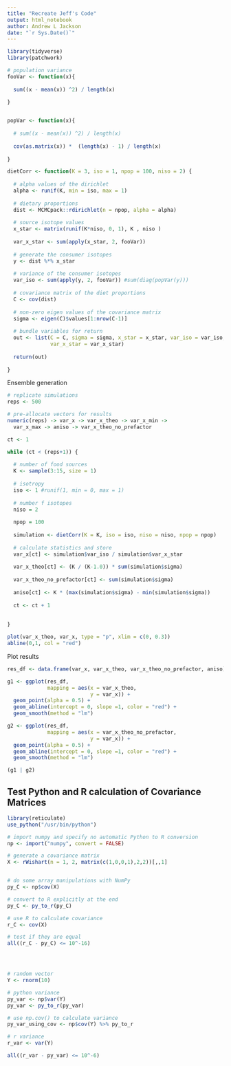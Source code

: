 ```yaml
---
title: "Recreate Jeff's Code"
output: html_notebook
author: Andrew L Jackson
date: "`r Sys.Date()`"
---
```



```r

library(tidyverse)
library(patchwork)

```


```r

# population variance
fooVar <- function(x){
  
  sum((x - mean(x)) ^2) / length(x)
  
}


popVar <- function(x){
  
  # sum((x - mean(x)) ^2) / length(x)
  
  cov(as.matrix(x)) *  (length(x) - 1) / length(x)
  
}

dietCorr <- function(K = 3, iso = 1, npop = 100, niso = 2) {
  
  # alpha values of the dirichlet
  alpha <- runif(K, min = iso, max = 1)
  
  # dietary proportions
  dist <- MCMCpack::rdirichlet(n = npop, alpha = alpha)
  
  # source isotope values
  x_star <- matrix(runif(K*niso, 0, 1), K , niso )
  
  var_x_star <- sum(apply(x_star, 2, fooVar))
  
  # generate the consumer isotopes
  y <- dist %*% x_star
  
  # variance of the consumer isotopes
  var_iso <- sum(apply(y, 2, fooVar)) #sum(diag(popVar(y)))
  
  # covariance matrix of the diet proportions
  C <- cov(dist)
  
  # non-zero eigen values of the covariance matrix
  sigma <- eigen(C)$values[1:nrow(C-1)]
  
  # bundle variables for return
  out <- list(C = C, sigma = sigma, x_star = x_star, var_iso = var_iso,
              var_x_star = var_x_star)
  
  return(out)
  
}


```


Ensemble generation

```r

# replicate simulations
reps <- 500

# pre-allocate vectors for results
numeric(reps) -> var_x -> var_x_theo -> var_x_min -> 
  var_x_max -> aniso -> var_x_theo_no_prefactor

ct <- 1

while (ct < (reps+1)) {
  
  # number of food sources
  K <- sample(3:15, size = 1)
  
  # isotropy
  iso <- 1 #runif(1, min = 0, max = 1)
  
  # number f isotopes
  niso = 2
  
  npop = 100
  
  simulation <- dietCorr(K = K, iso = iso, niso = niso, npop = npop)
  
  # calculate statistics and store
  var_x[ct] <- simulation$var_iso / simulation$var_x_star
  
  var_x_theo[ct] <- (K / (K-1.0)) * sum(simulation$sigma)
  
  var_x_theo_no_prefactor[ct] <- sum(simulation$sigma)
  
  aniso[ct] <- K * (max(simulation$sigma) - min(simulation$sigma))
  
  ct <- ct + 1
  
  
}


```

```r

plot(var_x_theo, var_x, type = "p", xlim = c(0, 0.3))
abline(0,1, col = "red")

```


Plot results

```r

res_df <- data.frame(var_x, var_x_theo, var_x_theo_no_prefactor, aniso)

g1 <- ggplot(res_df, 
             mapping = aes(x = var_x_theo, 
                           y = var_x)) + 
  geom_point(alpha = 0.5) + 
  geom_abline(intercept = 0, slope =1, color = "red") + 
  geom_smooth(method = "lm")

g2 <- ggplot(res_df, 
             mapping = aes(x = var_x_theo_no_prefactor, 
                           y = var_x)) + 
  geom_point(alpha = 0.5) + 
  geom_abline(intercept = 0, slope =1, color = "red") + 
  geom_smooth(method = "lm")

(g1 | g2)

```

## Test Python and R calculation of Covariance Matrices

```r
library(reticulate)
use_python("/usr/bin/python")

# import numpy and specify no automatic Python to R conversion
np <- import("numpy", convert = FALSE)


```

```r

# generate a covariance matrix
X <- rWishart(n = 1, 2, matrix(c(1,0,0,1),2,2))[,,1]


# do some array manipulations with NumPy
py_C <- np$cov(X)

# convert to R explicitly at the end
py_C <- py_to_r(py_C)

# use R to calculate covariance
r_C <- cov(X)

# test if they are equal
all((r_C - py_C) <= 10^-16)





```


```r

# random vector
Y <- rnorm(10)

# python variance
py_var <- np$var(Y)
py_var <- py_to_r(py_var)

# use np.cov() to calculate variance
py_var_using_cov <- np$cov(Y) %>% py_to_r

# r variance
r_var <- var(Y)

all((r_var - py_var) <= 10^-6)


```

